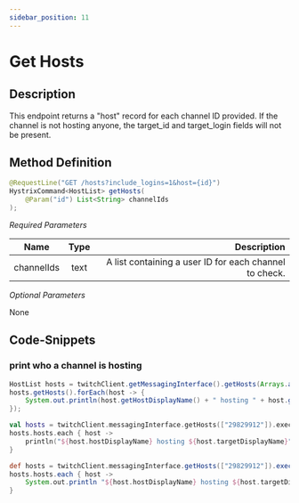 ```yaml
---
sidebar_position: 11
---
```



# Get Hosts

## Description

This endpoint returns a "host" record for each channel ID provided. If the channel is not hosting anyone, the target_id 
and target_login fields will not be present.

## Method Definition

```java
@RequestLine("GET /hosts?include_logins=1&host={id}")
HystrixCommand<HostList> getHosts(
    @Param("id") List<String> channelIds
);
```

*Required Parameters*

| Name          | Type      | Description  |
| ------------- |:---------:| -----------------:|
| channelIds | text | A list containing a user ID for each channel to check. |

*Optional Parameters*

None

## Code-Snippets

### print who a channel is hosting

<Tabs groupId="code">
<TabItem value="java" label="Java">

```java
HostList hosts = twitchClient.getMessagingInterface().getHosts(Arrays.asList("29829912")).execute();
hosts.getHosts().forEach(host -> {
    System.out.println(host.getHostDisplayName() + " hosting " + host.getTargetDisplayName());
});
```

</TabItem>
<TabItem value="kotlin" label="Kotlin">

```kotlin
val hosts = twitchClient.messagingInterface.getHosts(["29829912"]).execute()
hosts.hosts.each { host ->
    println("${host.hostDisplayName} hosting ${host.targetDisplayName}")
}
```

</TabItem>
<TabItem value="groovy" label="Groovy">

```groovy
def hosts = twitchClient.messagingInterface.getHosts(["29829912"]).execute()
hosts.hosts.each { host ->
    System.out.println "${host.hostDisplayName} hosting ${host.targetDisplayName}"
}
```

</TabItem>
</Tabs>
